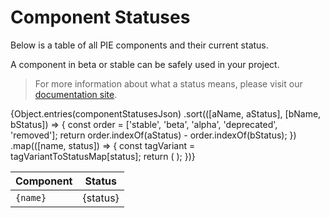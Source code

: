 
<Meta title="Components/Component statuses" />

# Component Statuses

Below is a table of all PIE components and their current status.

A component in <pie-tag variant="brand-05">beta</pie-tag> or <pie-tag variant="success">stable</pie-tag> can be safely used in your project.

> For more information about what a status means, please visit our [documentation site](https://pie.design/components/component-status/#status-descriptions).

<table>
    <thead>
        <tr>
            <th>Component</th>
            <th>Status</th>
        </tr>
    </thead>
    <tbody>
        {Object.entries(componentStatusesJson)
        .sort(([aName, aStatus], [bName, bStatus]) => {
            const order = ['stable', 'beta', 'alpha', 'deprecated', 'removed'];
            return order.indexOf(aStatus) - order.indexOf(bStatus);
        })
        .map(([name, status]) => {
            const tagVariant = tagVariantToStatusMap[status];
            return (
                <tr key={name}>
                    <td><code>{name}</code></td>
                    <td>
                        <pie-tag variant={tagVariant}>{status}</pie-tag>
                    </td>
                </tr>
            );
        })}
    </tbody>
</table>
